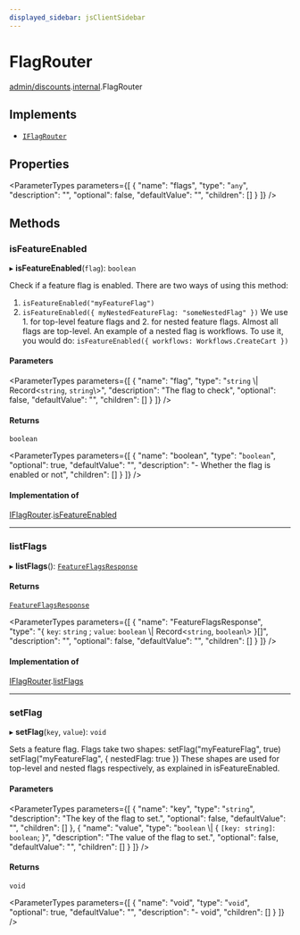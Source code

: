 ```yaml
---
displayed_sidebar: jsClientSidebar
---
```



# FlagRouter

[admin/discounts](../../modules/admin_discounts.mdx).[internal](../../admin_discounts/modules/admin_discounts.internal.mdx).FlagRouter

## Implements

- [`IFlagRouter`](../interfaces/admin_discounts.internal.IFlagRouter.mdx)

## Properties

<ParameterTypes parameters={[
  {
    "name": "flags",
    "type": "`any`",
    "description": "",
    "optional": false,
    "defaultValue": "",
    "children": []
  }
]} />

## Methods

### isFeatureEnabled

▸ **isFeatureEnabled**(`flag`): `boolean`

Check if a feature flag is enabled.
There are two ways of using this method:
1. `isFeatureEnabled("myFeatureFlag")`
2. `isFeatureEnabled({ myNestedFeatureFlag: "someNestedFlag" })`
We use 1. for top-level feature flags and 2. for nested feature flags. Almost all flags are top-level.
An example of a nested flag is workflows. To use it, you would do:
`isFeatureEnabled({ workflows: Workflows.CreateCart })`

#### Parameters

<ParameterTypes parameters={[
  {
    "name": "flag",
    "type": "`string` \\| Record<`string`, `string`\\>",
    "description": "The flag to check",
    "optional": false,
    "defaultValue": "",
    "children": []
  }
]} />

#### Returns

`boolean`

<ParameterTypes parameters={[
  {
    "name": "boolean",
    "type": "`boolean`",
    "optional": true,
    "defaultValue": "",
    "description": "- Whether the flag is enabled or not",
    "children": []
  }
]} />

#### Implementation of

[IFlagRouter](../interfaces/admin_discounts.internal.IFlagRouter.mdx).[isFeatureEnabled](../interfaces/admin_discounts.internal.IFlagRouter.mdx#isfeatureenabled)

___

### listFlags

▸ **listFlags**(): [`FeatureFlagsResponse`](../../admin_discounts/modules/admin_discounts.internal.mdx#featureflagsresponse-1)

#### Returns

[`FeatureFlagsResponse`](../../admin_discounts/modules/admin_discounts.internal.mdx#featureflagsresponse-1)

<ParameterTypes parameters={[
  {
    "name": "FeatureFlagsResponse",
    "type": "{ `key`: `string` ; `value`: `boolean` \\| Record<`string`, `boolean`\\>  }[]",
    "description": "",
    "optional": false,
    "defaultValue": "",
    "children": []
  }
]} />

#### Implementation of

[IFlagRouter](../interfaces/admin_discounts.internal.IFlagRouter.mdx).[listFlags](../interfaces/admin_discounts.internal.IFlagRouter.mdx#listflags)

___

### setFlag

▸ **setFlag**(`key`, `value`): `void`

Sets a feature flag.
Flags take two shapes:
setFlag("myFeatureFlag", true)
setFlag("myFeatureFlag", { nestedFlag: true })
These shapes are used for top-level and nested flags respectively, as explained in isFeatureEnabled.

#### Parameters

<ParameterTypes parameters={[
  {
    "name": "key",
    "type": "`string`",
    "description": "The key of the flag to set.",
    "optional": false,
    "defaultValue": "",
    "children": []
  },
  {
    "name": "value",
    "type": "`boolean` \\| { `[key: string]`: `boolean`;  }",
    "description": "The value of the flag to set.",
    "optional": false,
    "defaultValue": "",
    "children": []
  }
]} />

#### Returns

`void`

<ParameterTypes parameters={[
  {
    "name": "void",
    "type": "`void`",
    "optional": true,
    "defaultValue": "",
    "description": "- void",
    "children": []
  }
]} />

